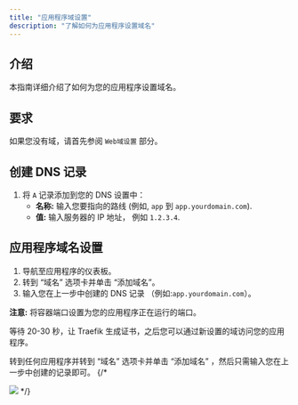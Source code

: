 ```yaml
---
title: "应用程序域设置"
description: "了解如何为应用程序设置域名"
---
```



## 介绍

本指南详细介绍了如何为您的应用程序设置域名。

## 要求

如果您没有域，请首先参阅 `Web域设置` 部分。

## 创建 DNS 记录

1. 将 `A` 记录添加到您的 DNS 设置中：
   - **名称:** 输入您要指向的路线 (例如, `app` 到 `app.yourdomain.com`).
   - **值:** 输入服务器的 IP 地址， 例如 `1.2.3.4`.

## 应用程序域名设置

1. 导航至应用程序的仪表板。
2. 转到 “域名” 选项卡并单击 “添加域名”。
3. 输入您在上一步中创建的 DNS 记录 （例如:`app.yourdomain.com`）。

<Aside type="tip">

**注意:** 将容器端口设置为您的应用程序正在运行的端口。

</Aside>

等待 20-30 秒，让 Traefik 生成证书，之后您可以通过新设置的域访问您的应用程序。

转到任何应用程序并转到 “域名” 选项卡并单击 “添加域名” ，然后只需输入您在上一步中创建的记录即可。
{/* 
<Frame>
<img
  src="/images/application-domain-setup/app-setup-domain.png"
  style={{ borderRadius: "0.5rem" }}
/>
</Frame> */}
